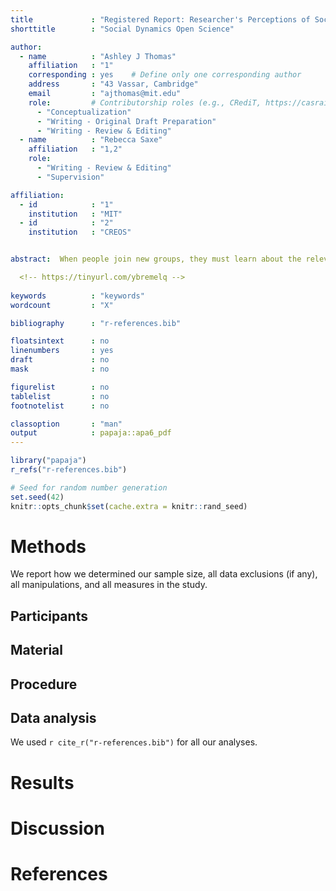 ```yaml
---
title             : "Registered Report: Researcher's Perceptions of Social Dynamics and Attitudes about Open Science "
shorttitle        : "Social Dynamics Open Science"

author: 
  - name          : "Ashley J Thomas"
    affiliation   : "1"
    corresponding : yes    # Define only one corresponding author
    address       : "43 Vassar, Cambridge"
    email         : "ajthomas@mit.edu"
    role:         # Contributorship roles (e.g., CRediT, https://casrai.org/credit/)
      - "Conceptualization"
      - "Writing - Original Draft Preparation"
      - "Writing - Review & Editing"
  - name          : "Rebecca Saxe"
    affiliation   : "1,2"
    role:
      - "Writing - Review & Editing"
      - "Supervision"

affiliation:
  - id            : "1"
    institution   : "MIT"
  - id            : "2"
    institution   : "CREOS"


abstract:  When people join new groups, they must learn about the relevent social dynamics or 'rules of engagement' within those groups. Here we ask if academic researchers have intuitive thoeries about the social dynamics of their field. Next we ask if these intuitive theories correspond to decisions to engage in open science. Study 1, was an survey open to all academic researchers. We found that researchers did think about the social dynamics in their field and that these attitudes did not laod onto warmth and competence. Study 2 was open to all researchers in MIT's school of science. We replicated the findings from Study 1 and in exploratory analyses, asked whether these attitudes corresponded to open science practices. We did not find consistent evidence that the way people think about the social dynamics of their field correspond to the their attitudes toward nor engagment with open science practices. Study 3 was a representative sample from the School of Science at MIT. Here we will repeat the analyses conducted in Study 2.

  <!-- https://tinyurl.com/ybremelq -->
  
keywords          : "keywords"
wordcount         : "X"

bibliography      : "r-references.bib"

floatsintext      : no
linenumbers       : yes
draft             : no
mask              : no

figurelist        : no
tablelist         : no
footnotelist      : no

classoption       : "man"
output            : papaja::apa6_pdf
---
```


```r
library("papaja")
r_refs("r-references.bib")
```

```r
# Seed for random number generation
set.seed(42)
knitr::opts_chunk$set(cache.extra = knitr::rand_seed)
```

# Methods

We report how we determined our sample size, all data exclusions (if any), all manipulations, and all measures in the study. <!-- 21-word solution (Simmons, Nelson & Simonsohn, 2012; retrieved from http://ssrn.com/abstract=2160588) -->

## Participants

## Material

## Procedure

## Data analysis

We used `r cite_r("r-references.bib")` for all our analyses.

# Results

# Discussion

\newpage

# References

::: {#refs custom-style="Bibliography"}
:::
